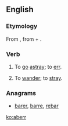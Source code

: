 ==English==

===Etymology===
From {{etyl|la}} {{term|aberro|aberrō|go astray; err|lang=la}}, from {{term|ab||from, away from|lang=la}} + {{term|erro|errō|stray|lang=la}}.

===Verb===
{{en-verb}}

# {{intransitive|obsolete}} To [[go]] [[astray]]; to [[err]].
# {{intransitive|obsolete}} To [[wander]]; to [[stray]].

===Anagrams===
* [[barer#English|barer]], [[barre#English|barre]], [[rebar#English|rebar]]

[[ko:aberr]]